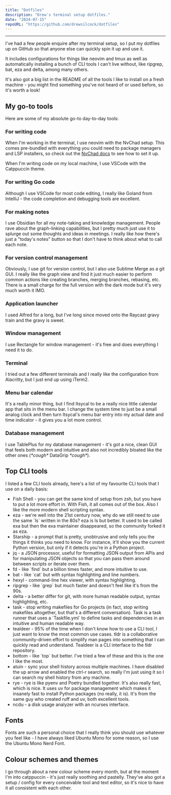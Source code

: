 ```yaml
---
title: "Dotfiles"
description: "Drew's terminal setup dotfiles."
date: "2024-07-15"
repoURL: "https://github.com/drewsilcock/dotfiles"
---
```



---

I've had a few people enquire after my terminal setup, so I put my dotfiles up on GitHub so that anyone else can quickly spin it up and use it.

It includes configurations for things like neovim and tmux as well as automatically installing a bunch of CLI tools I can't live without, like <Link external href="https://github.com/BurntSushi/ripgrep">ripgrep</Link>, <Link external href="https://github.com/sharkdp/bat">bat</Link>, <Link external href="https://eza.rocks/">eza</Link> and <Link external href="https://github.com/dandavison/delta">delta</Link>, among many others.

It's also got a big list in the README of all the tools I like to install on a fresh machine - you might find something you've not heard of or used before, so it's worth a look!

## My go-to tools

Here are some of my absolute go-to day-to-day tools:

### For writing code

When I'm working in the terminal, I use <Link external href="https://neovim.io/">neovim</Link> with the <Link external href="https://nvchad.com/">NvChad</Link> setup. This comes pre-bundled with everything you could need to package managers and LSP installers, so check out the [NvChad docs](https://nvchad.com/docs/config/walkthrough) to see how to set it up.

When I'm writing code on my local machine, I use <Link external href="https://code.visualstudio.com/">VSCode</Link> with the <Link external href="https://github.com/catppuccin/vscode">Catppuccin</Link> theme.

### For writing Go code

Although I use VSCode for most code editing, I really like <Link external href="https://www.jetbrains.com/go/">Goland from IntelliJ</Link> - the code completion and debugging tools are excellent.

### For making notes

I use <Link external href="https://obsidian.md/">Obsidian</Link> for all my note-taking and knowledge management. People rave about the graph-linking capabilities, but I pretty much just use it to splurge out some thoughts and ideas in meetings. I really like how there's just a "today's notes" button so that I don't have to think about what to call each note.

### For version control management

Obviously, I use git for version control, but I also use <Link external href="https://www.sublimemerge.com/">Sublime Merge</Link> as a git GUI. I really like the graph view and find it just much easier to perform common actions like creating branches, merging branches, rebasing, etc. There is a small charge for the full version with the dark mode but it's very much worth it IMO.

### Application launcher

I used <Link external href="https://www.alfredapp.com/">Alfred</Link> for a long, but I've long since moved onto the <Link external href="https://www.raycast.com/">Raycast</Link> gravy train and the gravy is sweet.

### Window management

I use <Link external href="https://rectangleapp.com/">Rectangle</Link> for window management - it's free and does everything I need it to do.

### Terminal

I tried out a few different terminals and I really like the configuration from <Link external href="https://alacritty.org/">Alacritty</Link>, but I just end up using <Link external href="https://iterm2.com/">iTerm2</Link>.

### Menu bar calendar

It's a really minor thing, but I find <Link external href="https://www.mowglii.com/itsycal/">Itsycal</Link> to be a really nice little calendar app that sits in the menu bar. I change the system time to just be a small analog clock and then turn Itsycal's menu bar entry into my actual date and time indicator - it gives you a lot more control.

### Database management

I use <Link external href="https://tableplus.com/">TablePlus</Link> for my database management - it's got a nice, clean GUI that feels both modern and intuitive and also not incredibly bloated like the other ones (*\*cough\** DataGrip *\*cough\**).

## Top CLI tools

I listed a few CLI tools already, here's a list of my favourite CLI tools that I use on a daily basis:

- <Link external href="https://fishshell.com/">Fish Shell</Link> - you can get the same kind of setup from zsh, but you have to put a lot more effort in. With Fish, it all comes out of the box. Also I like the more modern shell scripting syntax.
- <Link external href="https://eza.rocks/">eza</Link> - we're well into the 21st century now, why do we still need to use the same `ls` written in the 80s? eza is ls but better. It used to be called exa but then the exa maintainer disappeared, so the community forked it as eza.
- <Link external href="https://starship.rs">Starship</Link> - a prompt that is pretty, unobtrusive and only tells you the things it thinks you need to know. For instance, it'll show you the current Python version, but only if it detects you're in a Python project.
- <Link external href="https://jqlang.github.io/jq/">jq</Link> - a JSON processor, useful for formatting JSON output from APIs and for manipulating JSON objects so that you can pass them around between scripts or iterate over them.
- <Link external href="https://github.com/sharkdp/fd">fd</Link> - like `find` but a billion times faster, and more intuitive to use.
- <Link external href="https://github.com/sharkdp/bat">bat</Link> - like `cat` but with syntax highlighting and line numbers.
- <Link external href="https://github.com/sharkdp/hexyl">hexyl</Link> - command-line hex viewer, with syntax highlighting.
- <Link external href="https://github.com/BurntSushi/ripgrep">ripgrep</Link> - like `grep` but much faster and doesn't feel like it's from the 90s.
- <Link external href="https://github.com/dandavison/delta">delta</Link> - a better differ for git, with more human readable output, syntax highlighting, etc.
- <Link external href="https://taskfile.dev/">task</Link> - stop writing makefiles for Go projects (in fact, stop writing makefiles altogether, but that's a different conversation). Task is a task runner that uses a `Taskfile.yml` to define tasks and dependencies in an intuitive and human readable way.
- <Link external href="https://github.com/dbrgn/tealdeer">tealdeer</Link> - 95% of the time when I don't know how to use a CLI tool, I just want to know the most common use cases. <Link external href="https://tldr.sh/">tldr</Link> is a collaborative community-driven effort to simplify man pages into something that I can quickly read and understand. Tealdeer is a CLI interface to the tldr repository.
- <Link external href="https://github.com/ClementTsang/bottom">bottom</Link> - like `top` but better. I've tried a few of these and this is the one I like the most.
- <Link external href="https://atuin.sh/">atuin</Link> - sync your shell history across multiple machines. I have disabled the up arrow and enabled the ctrl-r search, so really I'm just using it so I can search my shell history from any machine.
- <Link external href="https://rye.astral.sh/guide/installation/">rye</Link> - rye is like pyenv and Poetry bundled together. It's also really fast, which is nice. It uses uv for package management which makes it insanely fast to install Python packages (no really, it is). It's from the same guy who created <Link external href="https://astral.sh/ruff">ruff</Link> and <Link external href="https://github.com/astral-sh/uv">uv</Link>, both excellent tools.
- <Link external href="https://dev.yorhel.nl/ncdu">ncdu</Link> - a disk usage analyzer with an ncurses interface.

## Fonts

Fonts are such a personal choice that I really think you should use whatever you feel like - I have always liked <Link external href="https://design.ubuntu.com/font">Ubuntu Mono</Link> for some reason, so I use the <Link external href="https://github.com/ryanoasis/nerd-fonts/releases">Ubuntu Mono Nerd Font</Link>.

## Colour schemes and themes

I go through about a new colour scheme every month, but at the moment I'm into <Link external href="https://github.com/catppuccin/catppuccin">catppuccin</Link> - it's just really soothing and pastelly. They've also got a setup / config for every conceivable tool and text editor, so it's nice to have it all consistent with each other.
